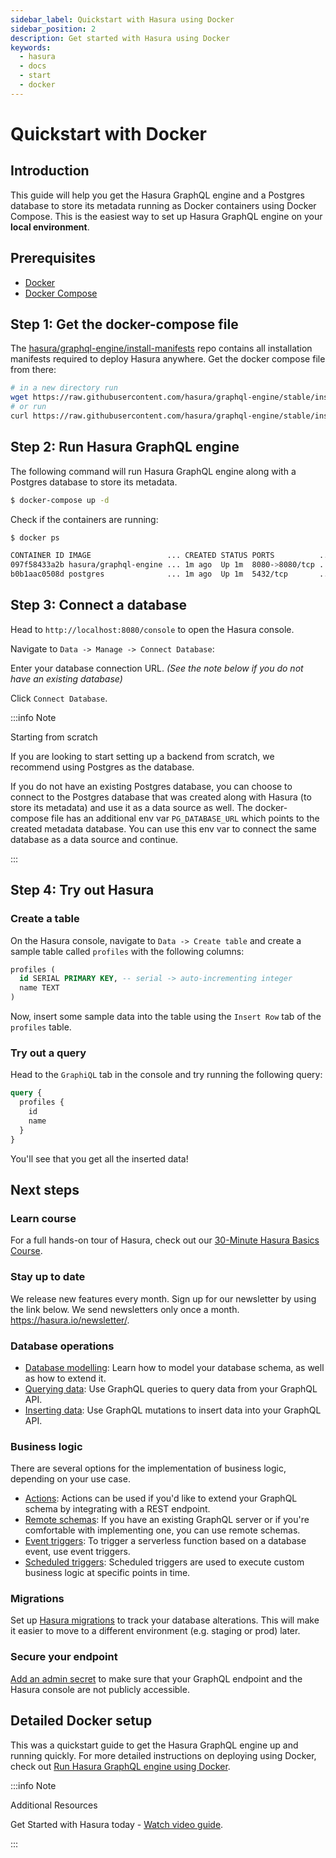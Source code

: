 ```yaml
---
sidebar_label: Quickstart with Hasura using Docker
sidebar_position: 2
description: Get started with Hasura using Docker
keywords:
  - hasura
  - docs
  - start
  - docker
---
```



# Quickstart with Docker

## Introduction

This guide will help you get the Hasura GraphQL engine and a Postgres
database to store its metadata running as Docker containers using Docker
Compose. This is the easiest way to set up Hasura GraphQL engine on your
**local environment**.

## Prerequisites

- [Docker](https://docs.docker.com/install/)
- [Docker Compose](https://docs.docker.com/compose/install/)

## Step 1: Get the docker-compose file

The
[hasura/graphql-engine/install-manifests](https://github.com/hasura/graphql-engine/tree/stable/install-manifests)
repo contains all installation manifests required to deploy Hasura
anywhere. Get the docker compose file from there:

```bash
# in a new directory run
wget https://raw.githubusercontent.com/hasura/graphql-engine/stable/install-manifests/docker-compose/docker-compose.yaml
# or run
curl https://raw.githubusercontent.com/hasura/graphql-engine/stable/install-manifests/docker-compose/docker-compose.yaml -o docker-compose.yml
```

## Step 2: Run Hasura GraphQL engine

The following command will run Hasura GraphQL engine along with a
Postgres database to store its metadata.

```bash
$ docker-compose up -d
```

Check if the containers are running:

```bash
$ docker ps

CONTAINER ID IMAGE                 ... CREATED STATUS PORTS          ...
097f58433a2b hasura/graphql-engine ... 1m ago  Up 1m  8080->8080/tcp ...
b0b1aac0508d postgres              ... 1m ago  Up 1m  5432/tcp       ...
```

## Step 3: Connect a database

Head to `http://localhost:8080/console` to open the Hasura console.

Navigate to `Data -> Manage -> Connect Database`:

<Thumbnail
  src="/img/graphql/cloud/getting-started/connect-db-console.png"
  alt="Connect database"
  width="1000px"
/>

Enter your database connection URL. _(See the note below if you do not
have an existing database)_

Click `Connect Database`.

<Thumbnail
  src="/img/graphql/core/getting-started/connect-db.png"
  alt="Enter URL for existing database"
  width="700px"
/>

:::info Note

Starting from scratch

If you are looking to start setting up a backend from scratch, we
recommend using Postgres as the database.

If you do not have an existing Postgres database, you can choose to
connect to the Postgres database that was created along with Hasura (to
store its metadata) and use it as a data source as well. The
docker-compose file has an additional env var `PG_DATABASE_URL` which
points to the created metadata database. You can use this env var to
connect the same database as a data source and continue.

:::

## Step 4: Try out Hasura

### Create a table

On the Hasura console, navigate to `Data -> Create table` and create a
sample table called `profiles` with the following columns:

```sql
profiles (
  id SERIAL PRIMARY KEY, -- serial -> auto-incrementing integer
  name TEXT
)
```

<Thumbnail
  src="/img/graphql/core/getting-started/create-profile-table.png"
  alt="Create a table"
  width="1200px"
/>

Now, insert some sample data into the table using the `Insert Row` tab
of the `profiles` table.

### Try out a query

Head to the `GraphiQL` tab in the console and try running the following
query:

```graphql
query {
  profiles {
    id
    name
  }
}
```

You'll see that you get all the inserted data!

<Thumbnail
  src="/img/graphql/core/getting-started/profile-query.png"
  alt="Try out a query"
  width="1200px"
/>

## Next steps

### Learn course

For a full hands-on tour of Hasura, check out our [30-Minute Hasura
Basics Course](https://hasura.io/learn/graphql/hasura/introduction/).

### Stay up to date

We release new features every month. Sign up for our newsletter by using
the link below. We send newsletters only once a month.
<https://hasura.io/newsletter/>.

### Database operations

- [Database modelling](/graphql/core/databases/postgres/schema/index.mdx#pg-schema): Learn how to model your database
  schema, as well as how to extend it.
- [Querying data](/graphql/core/databases/postgres/queries/index.mdx#pg-queries): Use GraphQL queries to query data from
  your GraphQL API.
- [Inserting data](/graphql/core/databases/postgres/mutations/index.mdx#pg-mutations): Use GraphQL mutations to insert
  data into your GraphQL API.

### Business logic

There are several options for the implementation of business logic,
depending on your use case.

- [Actions](/graphql/core/actions/index.mdx#actions): Actions can be used if you'd like to extend
  your GraphQL schema by integrating with a REST endpoint.
- [Remote schemas](/graphql/core/remote-schemas/index.mdx#remote-schemas): If you have an existing GraphQL
  server or if you're comfortable with implementing one, you can use
  remote schemas.
- [Event triggers](/graphql/core/event-triggers/index.mdx#event-triggers): To trigger a serverless function
  based on a database event, use event triggers.
- [Scheduled triggers](/graphql/core/scheduled-triggers/index.mdx#scheduled-triggers): Scheduled triggers are
  used to execute custom business logic at specific points in time.

### Migrations

Set up [Hasura migrations](/graphql/core/migrations/migrations-setup.mdx#migrations-setup) to track your database
alterations. This will make it easier to move to a different environment
(e.g. staging or prod) later.

### Secure your endpoint

[Add an admin secret](/graphql/core/deployment/deployment-guides/docker.mdx#docker-secure) to make sure that your GraphQL
endpoint and the Hasura console are not publicly accessible.

## Detailed Docker setup

This was a quickstart guide to get the Hasura GraphQL engine up and
running quickly. For more detailed instructions on deploying using
Docker, check out [Run Hasura GraphQL engine using Docker](/graphql/core/deployment/deployment-guides/docker.mdx#deployment-docker).

:::info Note

Additional Resources

Get Started with Hasura today - [Watch video
guide](https://hasura.io/events/webinar/get-started-with-hasura/?pg=docs&plcmt=body&cta=getting-started&tech=).

:::
